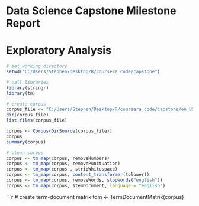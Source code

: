 **Data Science Capstone Milestone Report**
=========================

# Exploratory Analysis

```r
# set working directory
setwd("C:/Users/Stephen/Desktop/R/coursera_code/capstone")

# call libraries
library(stringr)
library(tm)
```


```r
# create corpus
corpus_file <- "C:/Users/Stephen/Desktop/R/coursera_code/capstone/en_US"
dir(corpus_file)   
list.files(corpus_file)

corpus <- Corpus(DirSource(corpus_file))
corpus
summary(corpus)
```

```r
# clean corpus
corpus <- tm_map(corpus, removeNumbers)
corpus <- tm_map(corpus, removePunctuation)
corpus <- tm_map(corpus , stripWhitespace)
corpus <- tm_map(corpus, content_transformer(tolower))
corpus <- tm_map(corpus, removeWords, stopwords("english"))  
corpus <- tm_map(corpus, stemDocument, language = "english")
```

```r
# create term-document matrix
tdm <- TermDocumentMatrix(corpus)  



